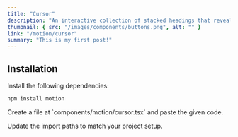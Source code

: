 ```yaml
---
title: "Cursor"
description: "An interactive collection of stacked headings that reveal individual content sections with a click."
thumbnail: { src: "/images/components/buttons.png", alt: "" }
link: "/motion/cursor"
summary: "This is my first post!"
---
```


<ComponentPreview name="cursor-demo" />

## Installation

<Steps>
<Step>
Install the following dependencies:
</Step>

```bash 
npm install motion
```

<Step>
    Create a file at `components/motion/cursor.tsx` and paste the given code.
</Step>

<CollapsibleSource name="cursor" />

<Step>Update the import paths to match your project setup.</Step>

</Steps>
